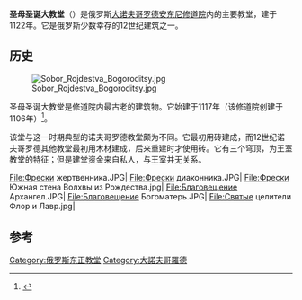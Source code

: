 {{Infobox historic site
| name = 圣母圣诞大教堂
| image = TheChurchOfTheNativityWithItsNecropolis.jpg
| image_size = 350
| lat_degrees = 58
| lat_minutes = 32
| lat_seconds = 25.3
| lat_direction = N
| long_degrees = 31
| long_minutes = 17
| long_seconds = 17.4
| long_direction = E
| coord_display = inline, title
| coord_parameters = type:landmark_scale:3000_region:GB
| location = 俄罗斯[[大诺夫哥罗德|大诺夫哥罗德]]
| built = 1117 - 1122
| architecture = 
| designation1 = WHS
| designation1_offname = [[安东尼修道院|安东尼修道院]]
| designation1_date = 1992
| designation1_type = 文化遗产
| designation1_criteria = ii, iv, vi
| designation1_number = 5310004000
| designation1_free1name = 国家
| designation1_free1value = [[俄罗斯|俄罗斯]]
| designation1_free2name = 
}}
'''圣母圣诞大教堂'''（{{lang-ru|Собор Рождества Богородицы}}）是俄罗斯[[大诺夫哥罗德|大诺夫哥罗德]][[安东尼修道院|安东尼修道院]]内的主要教堂，建于1122年。它是俄罗斯少数幸存的12世纪建筑之一。

==历史==
[[File:Sobor_Rojdestva_Bogoroditsy.jpg|thumb]]

圣母圣诞大教堂是修道院内最古老的建筑物。它始建于1117年（该修道院创建于1106年）<ref>{{cite book|last1=Dymsha|first1=sostavitelʹ P.P. Soikin ; glavnyi redaktor M.B. Danilushkin ; otvi︠etstvennyi redaktor Stefan|title=Pravoslavnyja Russkija obiteli : polnoe illjustrirovannoe opisanie vsěch' pravoslavnych' Russkich' monastyrej v' Rossijskoj imperii i na af'oně|date=1994|publisher=Izd. Voskresenie|location=Sankt-Peterburg|isbn=5-88335-001-1|pages=122|edition=Reprintnoe izd. S.-Peterburg' 1910.}}</ref>。

该堂与这一时期典型的诺夫哥罗德教堂颇为不同。它最初用砖建成，而12世纪诺夫哥罗德其他教堂最初用木材建成，后来重建时才使用砖。它有三个穹顶，为王室教堂的特征；但是建堂资金来自私人，与王室并无关系。

<gallery>
File:Фрески жертвенника.JPG|
File:Фрески диаконника.JPG|
File:Фрески Южная стена Волхвы из Рождества.jpg|
File:Благовещение Архангел.JPG|
File:Благовещение Богоматерь.JPG|
File:Святые целители Флор и Лавр.jpg|
</gallery>

==参考==
{{Reflist}}

[[Category:俄罗斯东正教堂|Category:俄罗斯东正教堂]]
[[Category:大諾夫哥羅德|Category:大諾夫哥羅德]]